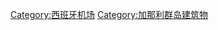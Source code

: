 {{Catnav|頁面分類|人类社会|交通|歐洲交通|欧洲机场|西班牙机场}}
{{Commonscat|Airports in the Canary Islands}}

[[Category:西班牙机场|Category:西班牙机场]]
[[Category:加那利群岛建筑物|Category:加那利群岛建筑物]]